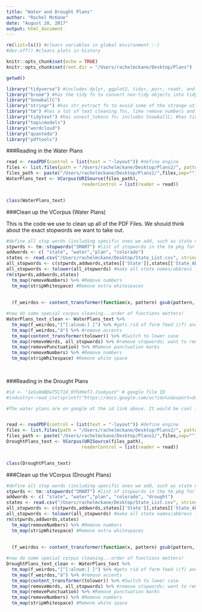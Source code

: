 ```yaml
---
title: "Water and Drought Plans"
author: "Rachel McKane"
date: "August 28, 2017"
output: html_document
---
```


```r
rm(list=ls()) #clears variables in global environment :-)
#dev.off() #clears plots in history

knitr::opts_chunk$set(echo = TRUE)
knitr::opts_chunk$set(root.dir = "/Users/rachelmckane/Desktop/Plans")

getwd()
```


```r
library("tidyverse") #includes dplyr, ggplot2, tidyr, purr, readr, and tibble
library("broom") #has the tidy fn to convert non-tidy objects into tidy objects
library("SnowballC")
library("stringr") #has str_extract fn to avoid some of the strange utf-8 text encodings
library("tm") #has a lot of text cleaning fns, like remove numbers and punctuation; incl. NLP and slam
library("tidytext") #has unnest_tokens fn; includes SnowballC; #has tidy fn to convert topics into tidy format
library("topicmodels")
library("wordcloud")
library("quanteda")
library("pdftools")
```


###Reading in the Water Plans 


```r
read <- readPDF(control = list(text = "-layout")) #define engine
files <- list.files(path = "/Users/rachelmckane/Desktop/Plans2/", pattern = "pdf$")
files_path <- paste("/Users/rachelmckane/Desktop/Plans2/",files,sep="")
WaterPlans_text <- VCorpus(URISource(files_path), 
                            readerControl = list(reader = read))


class(WaterPlans_text) 
```

###Clean up the VCorpus (Water Plans)

This is the code we use to clean up all of the PDF Files. We should think about the exact stopwords we want to take out. 

```r
#define all stop words (including specific ones we add, such as state names)
stpwrds <- tm::stopwords("SMART") #list of stopwords in the tm pkg for the SMART option
addwords <- c( "state", "water","plan", "colorado") 
states <- read.csv("/Users/rachelmckane/Desktop/State_List.csv", stringsAsFactors = FALSE)
all_stopwords <- c(stpwrds,addwords,states[['State']],states[['State_Abbreviation']]) #merge the two lists
all_stopwords <- tolower(all_stopwords) #make all state names/abbrevs lowercase
rm(stpwrds,addwords,states) 
  tm_map(removeNumbers) %>% #Remove numbers
  tm_map(stripWhitespace) #Remove extra whitespaces
  
  
  (f_weirdos <- content_transformer(function(x, pattern) gsub(pattern, "", x)))

#now do some special corpus cleaning...order of functions matters!
WaterPlans_text_clean <- WaterPlans_text %>%
  tm_map(f_weirdos,"[^[:alnum:] ]") %>% #gets rid of form feed (/f) and euro symbol, but not a accents
  tm_map(f_weirdos,"â") %>% #remove accents
  tm_map(content_transformer(tolower)) %>% #Switch to lower case
  tm_map(removeWords, all_stopwords) %>% #remove stopwords; want to remove stopwords 1st because they contain punctuation
  tm_map(removePunctuation) %>% #Remove punctuation marks 
  tm_map(removeNumbers) %>% #Remove numbers
  tm_map(stripWhitespace) #Remove white space 
  
  
```




###Reading in the Drought Plans 

```r


#id <- "1eSu8mBDwT5C71X_0YhXHeTJ-Jsu6yozV" # google file ID
#industry<-read_csv(sprintf("https://docs.google.com/uc?id=%s&export=download", id), skip =1 ) 

#The water plans are on google at the id link above. It would be cool if we could figure how to read them in from that shareable link. 


read <- readPDF(control = list(text = "-layout")) #define engine
files <- list.files(path = "/Users/rachelmckane/Desktop/Plans2/", pattern = "pdf$")
files_path <- paste("/Users/rachelmckane/Desktop/Plans2/",files,sep="")
DroughtPlans_text <- VCorpus(URISource(files_path), 
                            readerControl = list(reader = read))


class(DroughtPlans_text) 
```

###Clean up the VCorpus (Drought Plans)

```r
#define all stop words (including specific ones we add, such as state names)
stpwrds <- tm::stopwords("SMART") #list of stopwords in the tm pkg for the SMART option
addwords <- c( "state", "water","plan", "colorado", "drought") 
states <- read.csv("/Users/rachelmckane/Desktop/State_List.csv", stringsAsFactors = FALSE)
all_stopwords <- c(stpwrds,addwords,states[['State']],states[['State_Abbreviation']]) #merge the two lists
all_stopwords <- tolower(all_stopwords) #make all state names/abbrevs lowercase
rm(stpwrds,addwords,states) 
  tm_map(removeNumbers) %>% #Remove numbers
  tm_map(stripWhitespace) #Remove extra whitespaces
  
  
  (f_weirdos <- content_transformer(function(x, pattern) gsub(pattern, "", x)))

#now do some special corpus cleaning...order of functions matters!
DroughtPlans_text_clean <- WaterPlans_text %>%
  tm_map(f_weirdos,"[^[:alnum:] ]") %>% #gets rid of form feed (/f) and euro symbol, but not a accents
  tm_map(f_weirdos,"â") %>% #remove accents
  tm_map(content_transformer(tolower)) %>% #Switch to lower case
  tm_map(removeWords, all_stopwords) %>% #remove stopwords; want to remove stopwords 1st because they contain punctuation
  tm_map(removePunctuation) %>% #Remove punctuation marks 
  tm_map(removeNumbers) %>% #Remove numbers
  tm_map(stripWhitespace) #Remove white space 
  
  
```



